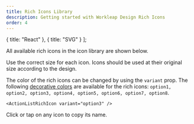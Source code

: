 ```yaml
---
title: Rich Icons Library
description: Getting started with Workleap Design Rich Icons
order: 4
---
```


  { title: "React" },
  { title: "SVG" }
];

All available rich icons in the icon library are shown below.

Use the correct size for each icon. Icons should be used at their original size according to the design.

The color of the rich icons can be changed by using the `variant` prop. The following [decorative colors](/tokens/semantic/color#decorative) are available for the rich icons: `option1, option2, option3, option4, option5, option6, option7, option8`.

```tsx
<ActionListRichIcon variant="option3" />
```

Click or tap on any icon to copy its name.

<Switcher type="react" iconType="richIcon" />
